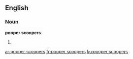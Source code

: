 ==English==

===Noun===
'''pooper scoopers'''

# {{plural of|[[pooper]] [[scooper]]}}

[[ar:pooper scoopers]]
[[fr:pooper scoopers]]
[[ku:pooper scoopers]]
